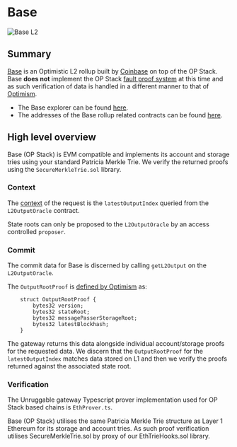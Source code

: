 # Base 

<img src="/images/chains/base.png" alt="Base L2" className="centered-image" />

## Summary

[Base](https://www.base.org/) is an Optimistic L2 rollup built by [Coinbase](https://www.coinbase.com/) on top of the OP Stack. Base **does not** implement the OP Stack [fault proof system](https://docs.optimism.io/stack/protocol/fault-proofs/explainer) at this time and as such verification of data is handled in a different manner to that of [Optimism](/chains/optimism).

- The Base explorer can be found [here](https://basescan.org).
- The addresses of the Base rollup related contracts can be found [here](https://docs.base.org/docs/base-contracts/).

## High level overview

Base (OP Stack) is EVM compatible and implements its account and storage tries using your standard Patricia Merkle Trie. We verify the returned proofs using the `SecureMerkleTrie.sol` library.

### Context

The [context](/architecture#context) of the request is the `latestOutputIndex` queried from the `L2OutputOracle` contract.

State roots can only be proposed to the `L2OutputOracle` by an access controlled `proposer`.

### Commit 

The commit data for Base is discerned by calling `getL2Output` on the `L2OutputOracle`. 

The `OutputRootProof` is [defined by Optimism](https://github.com/ethereum-optimism/optimism/blob/5a5dd8f44161e8e05093d92b32e102eb38fe78b6/packages/contracts-bedrock/src/libraries/Types.sol#L25-L30) as:

```
    struct OutputRootProof {
        bytes32 version;
        bytes32 stateRoot;
        bytes32 messagePasserStorageRoot;
        bytes32 latestBlockhash;
    }
```

The gateway returns this data alongside individual account/storage proofs for the requested data. We discern that the `OutputRootProof` for the `latestOutputIndex` matches data stored on L1 and then we verify the proofs returned against the associated state root.

### Verification

The Unruggable gateway Typescript prover implementation used for OP Stack based chains is `EthProver.ts`. 

Base (OP Stack) utilises the same Patricia Merkle Trie structure as Layer 1 Ethereum for its storage and account tries. As such proof verification utilises SecureMerkleTrie.sol by proxy of our EthTrieHooks.sol library.
